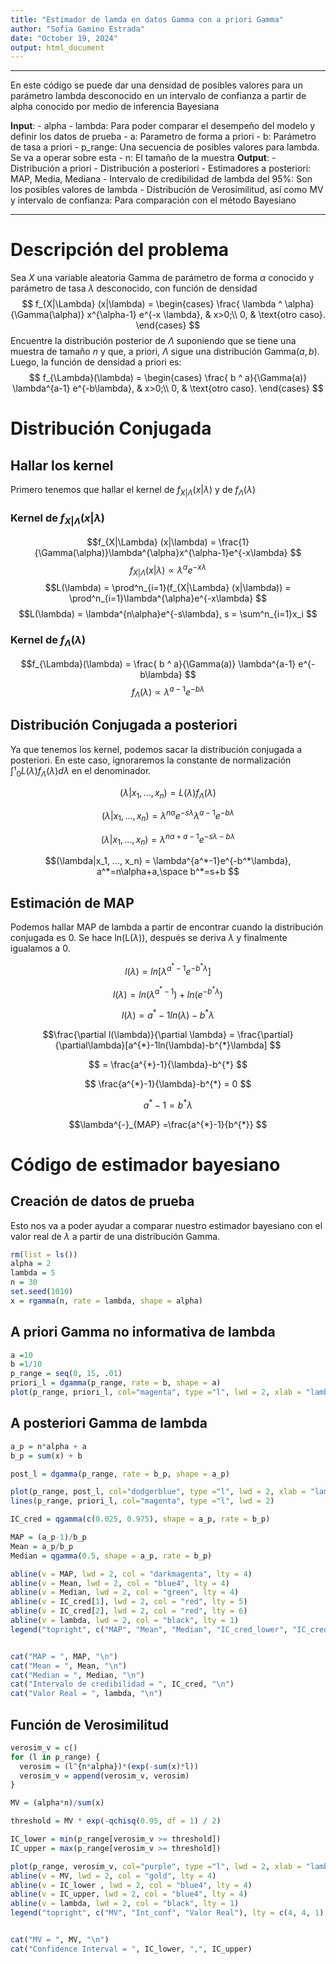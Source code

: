 ```yaml
---
title: "Estimador de lamda en datos Gamma con a priori Gamma"
author: "Sofia Gamino Estrada"
date: "October 19, 2024"
output: html_document
---
```

---

En este código se puede dar una densidad de posibles valores para un parámetro lambda desconocido en un intervalo de confianza a partir de alpha conocido por medio de inferencia Bayesiana

**Input**:
- alpha
- lambda: Para poder comparar el desempeño del modelo y definir los datos de prueba 
- a: Parametro de forma a priori
- b: Parámetro de tasa a priori
- p_range: Una secuencia de posibles valores para lambda. Se va a operar sobre esta
- n: El tamaño de la muestra 
**Output**: 
- Distribución a priori
- Distribución a posteriori
- Estimadores a posteriori: MAP, Media, Mediana
- Intervalo de credibilidad de lambda del 95%: Son los posibles valores de lambda
- Distribución de Verosimilitud, así como MV y intervalo de confianza: Para comparación con el método Bayesiano

---

# Descripción del problema
Sea $X$ una variable aleatoria Gamma de parámetro de forma $\alpha$ conocido y parámetro de tasa $\lambda$ desconocido, con función de densidad
$$ f_{X|\Lambda} (x|\lambda) = \begin{cases}
\frac{ \lambda ^ \alpha}{\Gamma(\alpha)} x^{\alpha-1} e^{-x \lambda}, & x>0;\\
0, & \text{otro caso}.
\end{cases}
$$
Encuentre la distribución posterior de $\Lambda$ suponiendo que se tiene una muestra de tamaño $n$ y que, a priori, $\Lambda$ sigue una distribución Gamma$(a, b)$. Luego, la función de densidad a priori es:
$$ f_{\Lambda}(\lambda) = \begin{cases}
\frac{ b ^ a}{\Gamma(a)} \lambda^{a-1} e^{-b\lambda}, & x>0;\\
0, & \text{otro caso}.
\end{cases}
$$

# Distribución Conjugada

## Hallar los kernel

Primero tenemos que hallar el kernel de $f_{X|\Lambda} (x|\lambda)$ y de $f_{\Lambda}(\lambda)$

### Kernel de $f_{X|\Lambda} (x|\lambda)$

$$f_{X|\Lambda} (x|\lambda) = \frac{1}{\Gamma(\alpha)}\lambda^{\alpha}x^{\alpha-1}e^{-x\lambda}
$$
$$f_{X|\Lambda} (x|\lambda) \propto \lambda^{\alpha}e^{-x\lambda}
$$
$$L(\lambda) = \prod^n_{i=1}(f_{X|\Lambda} (x|\lambda)) = \prod^n_{i=1}\lambda^{\alpha}e^{-x\lambda}
$$
$$L(\lambda) = \lambda^{n\alpha}e^{-s\lambda}, s = \sum^n_{i=1}x_i
$$

### Kernel de $f_{\Lambda}(\lambda)$

$$f_{\Lambda}(\lambda) = \frac{ b ^ a}{\Gamma(a)} \lambda^{a-1} e^{-b\lambda}
$$
$$f_{\Lambda}(\lambda) \propto \lambda^{a-1}e^{-b\lambda}
$$

## Distribución Conjugada a posteriori
Ya que tenemos los kernel, podemos sacar la distribución conjugada a posteriori. En este caso, ignoraremos la constante de normalización $\int¹_{0}L(\lambda)f_{\Lambda}(\lambda)d\lambda$ en el denominador.

$$(\lambda|x_1, ..., x_n) = L(\lambda)f_{\Lambda}(\lambda)
$$

$$(\lambda|x_1, ..., x_n) = \lambda^{n\alpha}e^{-s\lambda}\lambda^{a-1}e^{-b\lambda}
$$

$$(\lambda|x_1, ..., x_n) = \lambda^{n\alpha+a-1}e^{-s\lambda-b\lambda}
$$

$$(\lambda|x_1, ..., x_n) = \lambda^{a^*-1}e^{-b^*\lambda}, a^*=n\alpha+a,\space b^*=s+b
$$

## Estimación de MAP

Podemos hallar MAP de lambda a partir de encontrar cuando la distribución conjugada es 0. Se hace ln(L($\lambda$)), después se deriva $\lambda$ y finalmente igualamos a 0.

$$l(\lambda) = ln[\lambda^{a^*-1}e^{-b^*\lambda}]
$$

$$l(\lambda) = ln(\lambda^{a^{*}-1})+ln(e^{-b^{*}\lambda})
$$

$$l(\lambda) = a^{*}-1ln(\lambda)-b^{*}\lambda
$$

$$\frac{\partial l(\lambda)}{\partial \lambda} = \frac{\partial}{\partial\lambda}[a^{*}-1ln(\lambda)-b^{*}\lambda]
$$

$$ = \frac{a^{*}-1}{\lambda}-b^{*}
$$

$$ \frac{a^{*}-1}{\lambda}-b^{*} = 0
$$ 

$$a^{*}-1 = b^{*}\lambda
$$

$$\lambda^{-}_{MAP} =\frac{a^{*}-1}{b^{*}}
$$

# Código de estimador bayesiano

## Creación de datos de prueba
Esto nos va a poder ayudar a comparar nuestro estimador bayesiano con el valor real de $\lambda$ a partir de una distribución Gamma.

```r
rm(list = ls())
alpha = 2
lambda = 5
n = 30
set.seed(1010)
x = rgamma(n, rate = lambda, shape = alpha)

```


## A priori Gamma no informativa de lambda

```r
a =10
b =1/10
p_range = seq(0, 15, .01)
priori_l = dgamma(p_range, rate = b, shape = a)
plot(p_range, priori_l, col="magenta", type ="l", lwd = 2, xlab = "lambda", ylab = "f(lambda)", main = "Densidad a priori Gamma para lambda")
```

## A posteriori Gamma de lambda

```r
a_p = n*alpha + a
b_p = sum(x) + b

post_l = dgamma(p_range, rate = b_p, shape = a_p)

plot(p_range, post_l, col="dodgerblue", type ="l", lwd = 2, xlab = "lambda", ylab = "f(lambda)", main = "Densidad a Posteriori vs a Priori")
lines(p_range, priori_l, col="magenta", type ="l", lwd = 2)

IC_cred = qgamma(c(0.025, 0.975), shape = a_p, rate = b_p)

MAP = (a_p-1)/b_p
Mean = a_p/b_p
Median = qgamma(0.5, shape = a_p, rate = b_p)

abline(v = MAP, lwd = 2, col = "darkmagenta", lty = 4)
abline(v = Mean, lwd = 2, col = "blue4", lty = 4)
abline(v = Median, lwd = 2, col = "green", lty = 4)
abline(v = IC_cred[1], lwd = 2, col = "red", lty = 5)
abline(v = IC_cred[2], lwd = 2, col = "red", lty = 6)
abline(v = lambda, lwd = 2, col = "black", lty = 1)
legend("topright", c("MAP", "Mean", "Median", "IC_cred_lower", "IC_cred_upper", "Real value"), lty = c(4, 4, 4, 5, 6, 1), col = c("darkmagenta", "blue4", "green", "red", "red", "black"))


cat("MAP = ", MAP, "\n")
cat("Mean = ", Mean, "\n")
cat("Median = ", Median, "\n")
cat("Intervalo de credibilidad = ", IC_cred, "\n")
cat("Valor Real = ", lambda, "\n")

```

## Función de Verosimilitud

```r

verosim_v = c()
for (l in p_range) {
  verosim = (l^{n*alpha})*(exp(-sum(x)*l))
  verosim_v = append(verosim_v, verosim)
}

MV = (alpha*n)/sum(x) 

threshold = MV * exp(-qchisq(0.95, df = 1) / 2)

IC_lower = min(p_range[verosim_v >= threshold])
IC_upper = max(p_range[verosim_v >= threshold])

plot(p_range, verosim_v, col="purple", type ="l", lwd = 2, xlab = "lambda", ylab = "L(lambda)", main = "Gráfica de verosimilitud")
abline(v = MV, lwd = 2, col = "gold", lty = 4)
abline(v = IC_lower , lwd = 2, col = "blue4", lty = 4)
abline(v = IC_upper, lwd = 2, col = "blue4", lty = 4)
abline(v = lambda, lwd = 2, col = "black", lty = 1)
legend("topright", c("MV", "Int_conf", "Valor Real"), lty = c(4, 4, 1), col = c("gold", "blue4", "black"))


cat("MV = ", MV, "\n")
cat("Confidence Interval = ", IC_lower, ",", IC_upper)
```

